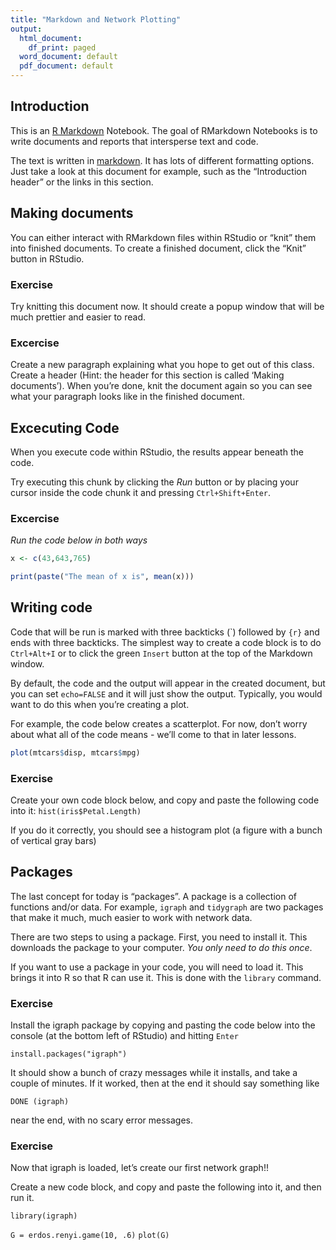 ```yaml
---
title: "Markdown and Network Plotting"
output:
  html_document:
    df_print: paged
  word_document: default
  pdf_document: default
---
```


## Introduction

This is an [R Markdown](http://rmarkdown.rstudio.com) Notebook. The goal of RMarkdown Notebooks is to write documents and reports that intersperse text and code.

The text is written in [markdown](https://rmarkdown.rstudio.com/authoring_pandoc_markdown.html). It has lots of different formatting options. Just take a look at this document for example, such as the "Introduction header" or the links in this section.

## Making documents

You can either interact with RMarkdown files within RStudio or "knit" them into finished documents. To create a finished document, click the "Knit" button in RStudio.

### Exercise
Try knitting this document now. It should create a popup window that will be much prettier and easier to read.

### Excercise
Create a new paragraph explaining what you hope to get out of this class. Create a header (Hint: the header for this section is called 'Making documents'). When you're done, knit the document again so you can see what your paragraph looks like in the finished document.

## Excecuting Code

When you execute code within RStudio, the results appear beneath the code. 

Try executing this chunk by clicking the *Run* button or by placing your cursor inside the code chunk it and pressing `Ctrl+Shift+Enter`. 

### Excercise

*Run the code below in both ways*

```r
x <- c(43,643,765)

print(paste("The mean of x is", mean(x)))
```

## Writing code

Code that will be run is marked with three backticks (\`) followed by `{r}` and ends with three backticks. The simplest way to create a code block is to do `Ctrl+Alt+I` or to click the green `Insert` button at the top of the Markdown window.

By default, the code and the output will appear in the created document, but you can set `echo=FALSE` and it will just show the output. Typically, you would want to do this when you're creating a plot.

For example, the code below creates a scatterplot. For now, don't worry about what all of the code means - we'll come to that in later lessons.

```r
plot(mtcars$disp, mtcars$mpg)

```

### Exercise

Create your own code block below, and copy and paste the following code into it: `hist(iris$Petal.Length)`

If you do it correctly, you should see a histogram plot (a figure with a bunch of vertical gray bars)

## Packages

The last concept for today is "packages". A package is a collection of functions and/or data. For example, `igraph` and `tidygraph` are two packages that make it much, much easier to work with network data.

There are two steps to using a package. First, you need to install it. This downloads the package to your computer. *You only need to do this once*.

If you want to use a package in your code, you will need to load it. This brings it into R so that R can use it. This is done with the `library` command.

### Exercise

Install the igraph package by copying and pasting the code below into the console (at the bottom left of RStudio) and hitting `Enter`

`install.packages("igraph")`

It should show a bunch of crazy messages while it installs, and take a couple of minutes. If it worked, then at the end it should say something like
```
DONE (igraph)
```
near the end, with no scary error messages.


### Exercise

Now that igraph is loaded, let's create our first network graph!!

Create a new code block, and copy and paste the following into it, and then run it.

`library(igraph)`

`G = erdos.renyi.game(10, .6)`
`plot(G)`